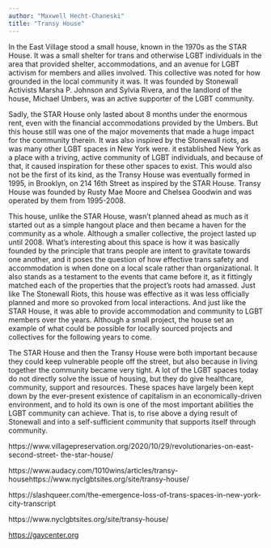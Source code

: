 ```yaml
---
author: "Maxwell Hecht-Chaneski"
title: "Transy House"
---
```


In the East Village stood a small house, known in the 1970s as the STAR House. It was a small shelter for trans and otherwise LGBT individuals in the area that provided shelter, accommodations, and an avenue for LGBT activism for members and allies involved. This collective was noted for how grounded in the local community it was. It was founded by Stonewall Activists Marsha P. Johnson and Sylvia Rivera, and the landlord of the house, Michael Umbers, was an active supporter of the LGBT community.

Sadly, the STAR House only lasted about 8 months under the enormous rent, even with the financial accommodations provided by the Umbers. But this house still was one of the major movements that made a huge impact for the community therein. It was also inspired by the Stonewall riots, as was many other LGBT spaces in New York were. it established New York as a place with a triving, active community of LGBT individuals, and because of that, it caused inspiration for these other spaces to exist. This would also not be the first of its kind, as the Transy House was eventually formed in 1995, in Brooklyn, on 214 16th Street as inspired by the STAR House. Transy House was founded by Rusty Mae Moore and Chelsea Goodwin and was operated by them from 1995-2008.

This house, unlike the STAR House, wasn’t planned ahead as much as it started out as a simple hangout place and then became a haven for the community as a whole. Although a smaller collective, the project lasted up until 2008. What’s interesting about this space is how it was basically founded by the principle that trans people are intent to gravitate towards one another, and it poses the question of how effective trans safety and accommodation is when done on a local scale rather than organizational. It also stands as a testament to the events that came before it, as it fittingly matched each of the properties that the project’s roots had amassed. Just like The Stonewall Riots, this house was effective as it was less officially planned and more so provoked from local interactions. And just like the STAR House, it was able to provide accommodation and community to LGBT members over the years. Although a small project, the house set an example of what could be possible for locally sourced projects and collectives for the following years to come.

The STAR House and then the Transy House were both important because they could keep vulnerable people off the street, but also because in living together the community became very tight. A lot of the LGBT spaces today do not directly solve the issue of housing, but they do give healthcare, community, support and resources. These spaces have largely been kept down by the ever-present existence of capitalism in an economically-driven environment, and to hold its own is one of the most important abilities the LGBT community can achieve. That is, to rise above a dying result of Stonewall and into a self-sufficient community that supports itself through community.

https://www.villagepreservation.org/2020/10/29/revolutionaries-on-east-second-street-
the-star-house/

https://www.audacy.com/1010wins/articles/transy-househttps://www.nyclgbtsites.org/site/transy-house/

https://slashqueer.com/the-emergence-loss-of-trans-spaces-in-new-york-city-transcript

https://www.nyclgbtsites.org/site/transy-house/

[https://gaycenter.org](https://gaycenter.org/)